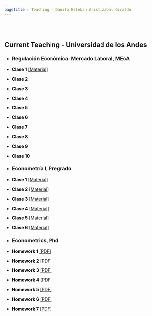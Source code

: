 ```yaml
---
pagetitle : Teaching - Danilo Esteban Aristizabal Giraldo
---
```


<br> </br>

## Current Teaching - Universidad de los Andes
 
* ### Regulación Económica: Mercado Laboral, MEcA

+ <strong style="color:black;font-size:14px;"> Clase 1</strong> [[Material]](https://danilo-aristizabal.github.io/teaching/Mercado laboral/Clase 1.rar)
+ <strong style="color:black;font-size:14px;"> Clase 2</strong>
+ <strong style="color:black;font-size:14px;"> Clase 3</strong>
+ <strong style="color:black;font-size:14px;"> Clase 4</strong>
+ <strong style="color:black;font-size:14px;"> Clase 5</strong>
+ <strong style="color:black;font-size:14px;"> Clase 6</strong>
+ <strong style="color:black;font-size:14px;"> Clase 7</strong>
+ <strong style="color:black;font-size:14px;"> Clase 8</strong>
+ <strong style="color:black;font-size:14px;"> Clase 9</strong>
+ <strong style="color:black;font-size:14px;"> Clase 10</strong>

* ### Econometría I, Pregrado

+ <strong style="color:black;font-size:14px;"> Clase 1</strong> [[Material]](https://danilo-aristizabal.github.io/teaching/econometria/Clase_1_Intro_Stata.rar)
+ <strong style="color:black;font-size:14px;"> Clase 2</strong> [[Material]](https://danilo-aristizabal.github.io/teaching/econometria/Clase_2_Intro_R.zip)
+ <strong style="color:black;font-size:14px;"> Clase 3</strong> [[Material]](https://danilo-aristizabal.github.io/teaching/econometria/Clase_3_Estadisticas_Descriptivas_y_Graficos.zip)
+ <strong style="color:black;font-size:14px;"> Clase 4</strong> [[Material]](https://danilo-aristizabal.github.io/teaching/econometria/Clase_4_Modelo_regresion_lineal.rar)
+ <strong style="color:black;font-size:14px;"> Clase 5</strong> [[Material]](https://danilo-aristizabal.github.io/teaching/econometria/Clase_5_Modelo_regresion_lineal.rar)
+ <strong style="color:black;font-size:14px;"> Clase 6</strong> [[Material]](https://danilo-aristizabal.github.io/teaching/econometria/Clase_6_MRL_R.rar)


* ### Econometrics, Phd

 + <strong style="color:black;font-size:14px;"> Homework 1</strong> [[PDF]](https://danilo-aristizabal.github.io/teaching/econometrics/20200819_HW1.pdf)
 + <strong style="color:black;font-size:14px;"> Homework 2</strong> [[PDF]](https://danilo-aristizabal.github.io/teaching/econometrics/20200827_HW2.pdf)
 + <strong style="color:black;font-size:14px;"> Homework 3</strong> [[PDF]](https://danilo-aristizabal.github.io/teaching/econometrics/20200903_HW3.pdf)
 + <strong style="color:black;font-size:14px;"> Homework 4</strong> [[PDF]](https://danilo-aristizabal.github.io/teaching/econometrics/20200910_HW4.pdf)
 + <strong style="color:black;font-size:14px;"> Homework 5</strong> [[PDF]](https://danilo-aristizabal.github.io/teaching/econometrics/20200917_HW5.pdf)
 + <strong style="color:black;font-size:14px;"> Homework 6</strong> [[PDF]](https://danilo-aristizabal.github.io/teaching/econometrics/20200924_HW6.pdf)
+ <strong style="color:black;font-size:14px;"> Homework 7</strong> [[PDF]](https://danilo-aristizabal.github.io/teaching/econometrics/20201015_HW7.pdf)

<!-- GitHub  You can see my Econometrics course at GitHub [here](https://github.com/Econometrics). -->